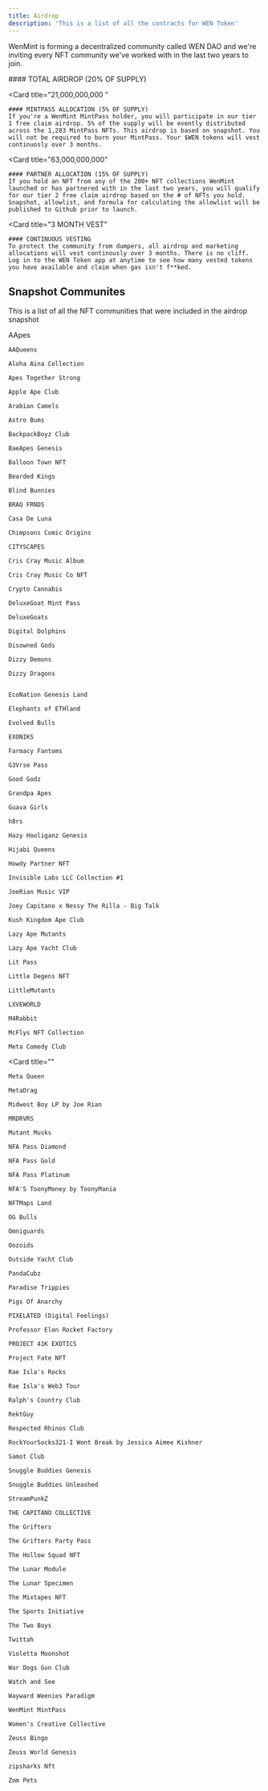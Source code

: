 ```yaml
---
title: Airdrop
description: 'This is a list of all the contracts for WEN Token'
---
```


WenMint is forming a decentralized community called WEN DAO and we're inviting every NFT community we've worked with in the last two years to join.

<CardGroup cols={1}>
  <Card
    title="84,000,000,000"
  >
    #### TOTAL AIRDROP (20% OF SUPPLY) 
  </Card>

  <Card
    title="21,000,000,000 "
  >
    #### MINTPASS ALLOCATION (5% OF SUPPLY) 
    If you're a WenMint MintPass holder, you will participate in our tier 1 free claim airdrop. 5% of the supply will be evently distributed across the 1,283 MintPass NFTs. This airdrop is based on snapshot. You will not be required to burn your MintPass. Your $WEN tokens will vest continuosly over 3 months.
  </Card>

  <Card
    title="63,000,000,000"
  >
    #### PARTNER ALLOCATION (15% OF SUPPLY)
    If you hold an NFT from any of the 200+ NFT collections WenMint launched or has partnered with in the last two years, you will qualify for our tier 2 free claim airdrop based on the # of NFTs you hold. Snapshot, allowlist, and formula for calculating the allowlist will be published to Github prior to launch.
  </Card>

  <Card
    title="3 MONTH VEST"
  >
    #### CONTINUOUS VESTING 
    To protect the community from dumpers, all airdrop and marketing allocations will vest continously over 3 months. There is no cliff. Log in to the WEN Token app at anytime to see how many vested tokens you have available and claim when gas isn't f**ked.
  </Card>
</CardGroup>


## Snapshot Communites

This is a list of all the NFT communities that were included in the airdrop snapshot

<CardGroup cols={2}>
  <Card
    title=""
  >
    AApes

    AAQueens

    Aloha Aina Collection

    Apes Together Strong

    Apple Ape Club

    Arabian Camels

    Astro Bums

    BackpackBoyz Club 

    BaeApes Genesis

    Balloon Town NFT

    Bearded Kings

    Blind Bunnies

    BRAQ FRNDS

    Casa De Luna

    Chimpsons Comic Origins 

    CITYSCAPES

    Cris Cray Music Album

    Cris Cray Music Co NFT

    Crypto Cannabis

    DeluxeGoat Mint Pass

    DeluxeGoats

    Digital Dolphins

    Disowned Gods

    Dizzy Demons

    Dizzy Dragons


    EcoNation Genesis Land

    Elephants of ETHland

    Evolved Bulls

    EXONIKS

    Farmacy Fantoms

    G3Vrse Pass

    Good Godz

    Grandpa Apes

    Guava Girls

    h8rs

    Hazy Hooliganz Genesis

    Hijabi Queens

    Howdy Partner NFT

    Invisible Labs LLC Collection #1

    JoeRian Music VIP

    Joey Capitano x Nessy The Rilla - Big Talk

    Kush Kingdom Ape Club

    Lazy Ape Mutants

    Lazy Ape Yacht Club

    Lit Pass

    Little Degens NFT

    LittleMutants

    LXVEWORLD

    M4Rabbit

    McFlys NFT Collection

    Meta Comedy Club
  </Card>

  <Card
    title=""
  >
    Meta Queen

    MetaDrag

    Midwest Boy LP by Joe Rian

    MRDRVRS

    Mutant Musks

    NFA Pass Diamond

    NFA Pass Gold

    NFA Pass Platinum

    NFA'S ToonyMoney by ToonyMania

    NFTMaps Land

    OG Bulls

    Omniguards

    Oozoids

    Outside Yacht Club

    PandaCubz

    Paradise Trippies

    Pigs Of Anarchy

    PIXELATED (Digital Feelings)

    Professor Elon Rocket Factory

    PROJECT 41K EXOTICS

    Project Fate NFT

    Rae Isla's Rocks

    Rae Isla's Web3 Tour

    Ralph's Country Club

    RektGuy

    Respected Rhinos Club

    RockYourSocks321-I Wont Break by Jessica Aimee Kishner

    Samot Club

    Snuggle Buddies Genesis

    Snuggle Buddies Unleashed

    StreamPunkZ

    THE CAPITANO COLLECTIVE

    The Grifters

    The Grifters Party Pass

    The Hollow Squad NFT

    The Lunar Module

    The Lunar Specimen

    The Mixtapes NFT

    The Sports Initiative

    The Two Boys

    Twittah

    Violetta Moonshot

    War Dogs Gun Club

    Watch and See

    Wayward Weenies Paradigm

    WenMint MintPass

    Women's Creative Collective

    Zeuss Bingo

    Zeuss World Genesis

    zipsharks Nft

    Zom Pets
  </Card>
</CardGroup>
